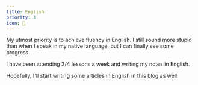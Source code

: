 ```yaml
---
title: English
priority: 1
icon: 💬
---
```


My utmost priority is to achieve fluency in English. I still sound more stupid than when I speak in my native language, but I can finally see some progress.

I have been attending 3/4 lessons a week and writing my notes in English.

Hopefully, I'll start writing some articles in English in this blog as well.
